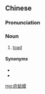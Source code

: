 ==Chinese==
{{zh-forms|type=12}}

===Pronunciation===
{{zh-pron
|m=jièháma
|cat=n
}}

===Noun===
{{zh-noun}}

# [[toad]]

====Synonyms====
* {{zh-l|蟾蜍}}
* {{zh-l|癩蛤蟆}}

{{zh-cat|Amphibians}}

[[mg:疥蛤蟆]]